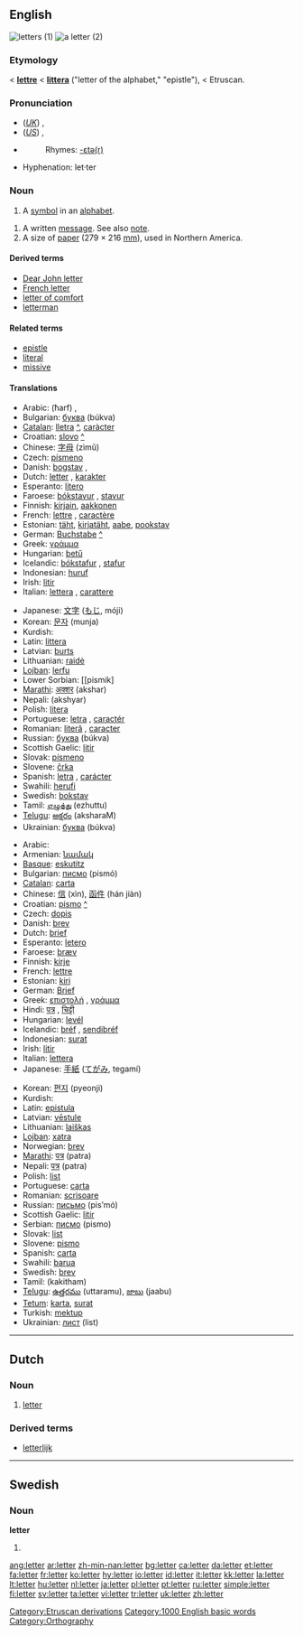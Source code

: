 {{wikipedia|letter (disambiguation)}}
==English==
[[Image:Cursive.png|thumb|letters (1)]]
[[Image:LeibnizBrief1.jpg|thumb|a letter (2)]]

{{rank|alone|body|point|346|letter|become|became|second}}

===Etymology===
{{ME.}} < {{OF.}} '''[[lettre]]''' < {{L.}} '''[[littera]]''' ("letter of the alphabet," "epistle"), < Etruscan.

===Pronunciation===
*(''[[Received Pronunciation|UK]]'') {{IPA|/ˈlɛtə/}}, {{SAMPA|/"lEt@/}}
*(''[[General American|US]]'') {{IPA|/ˈlɛtɚ/}}, {{SAMPA|/"lEt@`/}}
*{{audio|en-us-letter.ogg|Audio (US)}}
*:Rhymes: [[Rhymes:English:-ɛtə(r)|-ɛtə(r)]]
*Hyphenation: let·ter

===Noun===
{{en-noun}}

# A [[symbol]] in an [[alphabet]].
{{wikipedia}}
# A written [[message]]. See also [[note]].
# A size of [[paper]] (279 × 216 [[millimetre|mm]]), used in Northern America.

====Derived terms====
*[[Dear John letter]]
*[[French letter]]
*[[letter of comfort]]
*[[letterman]]

====Related terms====
*[[epistle]]
*[[literal]]
*[[missive]]

====Translations====
{{trans-top|letter of the alphabet}}
*Arabic: {{ARchar|[[حرف|حَرْف]]}} (ħarf) {{m}}, {{ARchar|[[حروف|حُرُوف]]}} {{IPAchar|(ħurúːf)}} {{p}}
*Bulgarian: [[буква]] (búkva) {{f}}
*[[Catalan]]: [[lletra]] {{f}} [[:ca:lletra|^]], [[caràcter]]
*Croatian: [[slovo#Croatian|slovo]] {{n}} [[:hr:slovo|^]]
*Chinese: [[字母]] (zìmǔ)
*Czech: [[písmeno]] {{n}}
*Danish: [[bogstav]] {{n}}, {{c}}
*Dutch: [[letter#Dutch|letter]] {{f}}, [[karakter]] {{n}}
*Esperanto: [[litero]]
*Faroese: [[bókstavur]] {{m}}, [[stavur]] {{m}}
*Finnish: [[kirjain]], [[aakkonen]]
*French: [[lettre]] {{f}}, [[caractère]] {{m}}
*Estonian: [[täht]], [[kirjatäht]], [[aabe]], [[pookstav]]
*German: [[Buchstabe]] [[:de:Buchstabe|^]] {{m}}
*Greek: [[γράμμα]] {{IPAchar|[ˈɣrama]}} {{n}}
*Hungarian: [[betű]]
*Icelandic: [[bókstafur]] {{m}}, [[stafur]] {{m}}
*Indonesian: [[huruf]]
*Irish: [[litir]] {{f}}
*Italian: [[lettera]] {{f}}, [[carattere]] {{m}}
{{trans-mid}}
*Japanese: [[文字]] ([[もじ]], móji)
*Korean: [[문자]] (munja)
*Kurdish: {{KUchar|[[پیت]]}}
*Latin: [[littera]]
*Latvian: [[burts]] {{m}}
*Lithuanian: [[raidė]] {{f}}
*[[Lojban]]: [[lerfu]]
*Lower Sorbian: [[pismik] {{m}}
*[[Marathi]]: [[अक्शर]] (akshar)
*Nepali: (akshyar)
*Polish: [[litera]] {{f}}
*Portuguese: [[letra]] {{f}}, [[caractér]] {{m}}
*Romanian: [[literă]] {{f}}, [[caracter]] {{n}}
*Russian: [[буква]] (búkva) {{f}}
*Scottish Gaelic: [[litir]] {{f}}
*Slovak: [[písmeno]] {{n}}
*Slovene: [[črka]] {{f}}
*Spanish: [[letra]] {{f}}, [[carácter]] {{m}}
*Swahili: [[herufi]]
*Swedish: [[bokstav]]
*Tamil: [[எழுத்து]] (ezhuttu)
*[[Telugu]]: [[అక్షరం]] (aksharaM)
*Ukrainian: [[буква]] (búkva) {{f}}
{{trans-bottom}}

{{trans-top|written message}}
*Arabic: {{ARchar|[[رسالة|رِسَالَة]]}} {{IPAchar|(risáːla)}} {{f}}
*Armenian: [[նամակ]]
*[[Basque]]: [[eskutitz]]
*Bulgarian: [[писмо]] (pismó) {{n}}
*[[Catalan]]: [[carta]] {{f}}
*Chinese: [[信]] (xìn), [[函件]] (hán jiàn)
*Croatian: [[pismo#Croatian|pismo]] {{n}} [[:hr:pismo|^]]
*Czech: [[dopis]] {{m}}
*Danish: [[brev]] {{n}}
*Dutch: [[brief]] {{m}}
*Esperanto: [[letero]]
*Faroese: [[bræv]] {{n}}
*Finnish: [[kirje]]
*French: [[lettre]] {{f}}
*Estonian: [[kiri]]
*German: [[Brief]] {{m}}
*Greek: [[επιστολή]] {{IPAchar|[e̞ˌpisto̞ˈli]}} {{f}}, [[γράμμα]] {{IPAchar|[ˈɣrama]}} {{n}}
*Hindi: [[पत्र]] {{m}}, [[चिट्टी]] {{f}}
*Hungarian: [[levél]]
*Icelandic: [[bréf]] {{n}}, [[sendibréf]] {{n}}
*Indonesian: [[surat]]
*Irish: [[litir]] {{f}}
*Italian: [[lettera]] {{f}}
*Japanese: [[手紙]] ([[てがみ]], tegamí)
{{trans-mid}}
*Korean: [[편지]] (pyeonji)
*Kurdish: {{KUchar|[[نامه‌]]}}
*Latin: [[epistula]] {{f}}
*Latvian: [[vēstule]] {{f}}
*Lithuanian: [[laiškas]] {{m}}
*[[Lojban]]: [[xatra]]
*Norwegian: [[brev]]
*[[Marathi]]: [[पत्र]] (patra)
*Nepali: [[पत्र]] (patra)
*Polish: [[list]] {{m}}
*Portuguese: [[carta]] {{f}}
*Romanian: [[scrisoare]] {{f}}
*Russian: [[письмо]] (pis’mó) {{n}}
*Scottish Gaelic: [[litir]] {{f}}
*Serbian: [[писмо]] (pismo) {{n}}
*Slovak: [[list]] {{m}}
*Slovene: [[pismo]] {{n}}
*Spanish: [[carta]] {{f}}
*Swahili: [[barua]]
*Swedish: [[brev]]
*Tamil: {{t|ta|கடுதாசி}} (kakitham)
*[[Telugu]]: [[ఉత్తరము]] (uttaramu), [[జాబు]] (jaabu)
*[[Tetum]]: [[karta]], [[surat]]
*Turkish: [[mektup]]
*Ukrainian: [[лист]] (list) {{m}}
{{trans-bottom}}

[[Category:Etruscan derivations]]
[[Category:1000 English basic words]]
[[Category:Orthography]]

----

==Dutch==
{{wikipedia|lang=nl}}
===Noun===
{{nl-noun|g=f|pl1=letteren|pl2=letters|dim=lettertje}}
# [[letter#English|letter]]

===Derived terms===
* [[letterlijk]]
----


==Swedish==

===Noun===
'''letter'''

# {{sv-noun-form-indef-pl|lett}}

[[ang:letter]]
[[ar:letter]]
[[zh-min-nan:letter]]
[[bg:letter]]
[[ca:letter]]
[[da:letter]]
[[et:letter]]
[[fa:letter]]
[[fr:letter]]
[[ko:letter]]
[[hy:letter]]
[[io:letter]]
[[id:letter]]
[[it:letter]]
[[kk:letter]]
[[la:letter]]
[[lt:letter]]
[[hu:letter]]
[[nl:letter]]
[[ja:letter]]
[[pl:letter]]
[[pt:letter]]
[[ru:letter]]
[[simple:letter]]
[[fi:letter]]
[[sv:letter]]
[[ta:letter]]
[[vi:letter]]
[[tr:letter]]
[[uk:letter]]
[[zh:letter]]